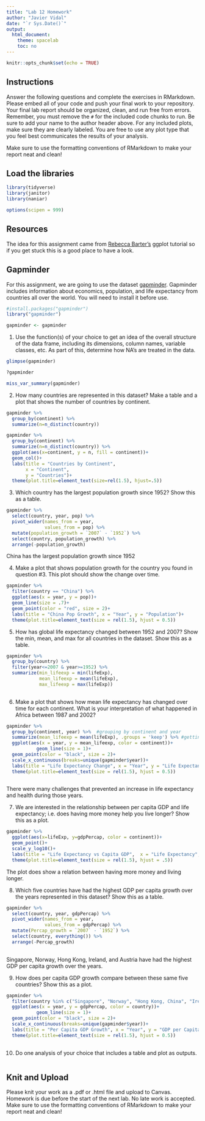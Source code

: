 ```yaml
---
title: "Lab 12 Homework"
author: "Javier Vidal"
date: "`r Sys.Date()`"
output:
  html_document:
    theme: spacelab
    toc: no
---
```


```r
knitr::opts_chunk$set(echo = TRUE)
```

## Instructions
Answer the following questions and complete the exercises in RMarkdown. Please embed all of your code and push your final work to your repository. Your final lab report should be organized, clean, and run free from errors. Remember, you must remove the `#` for the included code chunks to run. Be sure to add your name to the author header above. For any included plots, make sure they are clearly labeled. You are free to use any plot type that you feel best communicates the results of your analysis.  

Make sure to use the formatting conventions of RMarkdown to make your report neat and clean!  

## Load the libraries
```r
library(tidyverse)
library(janitor)
library(naniar)
``` 

```r
options(scipen = 999)
```

## Resources
The idea for this assignment came from [Rebecca Barter's](http://www.rebeccabarter.com/blog/2017-11-17-ggplot2_tutorial/) ggplot tutorial so if you get stuck this is a good place to have a look.  

## Gapminder
For this assignment, we are going to use the dataset [gapminder](https://cran.r-project.org/web/packages/gapminder/index.html). Gapminder includes information about economics, population, and life expectancy from countries all over the world. You will need to install it before use.  
```r
#install.packages("gapminder")
library("gapminder")
```

```r
gapminder <- gapminder
```

1. Use the function(s) of your choice to get an idea of the overall structure of the data frame, including its dimensions, column names, variable classes, etc. As part of this, determine how NA's are treated in the data.   
```r
glimpse(gapminder)
```

```r
?gapminder
```

```r
miss_var_summary(gapminder)
```

2. How many countries are represented in this dataset? Make a table and a plot that shows the number of countries by continent.  
```r
gapminder %>% 
  group_by(continent) %>% 
  summarize(n=n_distinct(country))
```

```r
gapminder %>% 
  group_by(continent) %>% 
  summarize(n=n_distinct(country)) %>% 
  ggplot(aes(x=continent, y = n, fill = continent))+
  geom_col()+
  labs(title = "Countries by Continent",
       x = "Continent",
       y = "Countries")+
  theme(plot.title=element_text(size=rel(1.5), hjust=.5))
```

3. Which country has the largest population growth since 1952? Show this as a table.  
```r
gapminder %>% 
  select(country, year, pop) %>% 
  pivot_wider(names_from = year,
              values_from = pop) %>% 
  mutate(population_growth = `2007` - `1952`) %>% 
  select(country, population_growth) %>% 
  arrange(-population_growth)
```
China has the largest population growth since 1952

4. Make a plot that shows population growth for the country you found in question #3. This plot should show the change over time.  
```r
gapminder %>% 
  filter(country == "China") %>% 
  ggplot(aes(x = year, y = pop))+
  geom_line(size = .7)+
  geom_point(color = "red", size = 2)+
  labs(title = "China Pop Growth", x = "Year", y = "Population")+
  theme(plot.title=element_text(size = rel(1.5), hjust = 0.5))
```

5. How has global life expectancy changed between 1952 and 2007? Show the min, mean, and max for all countries in the dataset. Show this as a table.  
```r
gapminder %>% 
  group_by(country) %>% 
  filter(year<=2007 & year>=1952) %>% 
  summarize(min_lifeexp = min(lifeExp), 
            mean_lifeexp = mean(lifeExp), 
            max_lifeexp = max(lifeExp))
  
```

6. Make a plot that shows how mean life expectancy has changed over time for each continent. What is your interpretation of what happened in Africa between 1987 and 2002?  
```r
gapminder %>% 
  group_by(continent, year) %>%  #grouping by continent and year
  summarize(mean_lifeexp = mean(lifeExp), .groups = 'keep') %>% #getting the mean life expectancy 
  ggplot(aes(x = year, y = mean_lifeexp, color = continent))+ 
           geom_line(size = 1)+
  geom_point(color = "black", size = 2)+
  scale_x_continuous(breaks=unique(gapminder$year))+ 
  labs(title = "Life Expectancy Change", x = "Year", y = "Life Expectancy")+
  theme(plot.title=element_text(size = rel(1.5), hjust = 0.5))
  
```
There were many challenges that prevented an increase in life expectancy and health during those years. 

7. We are interested in the relationship between per capita GDP and life expectancy; i.e. does having more money help you live longer? Show this as a plot.  
```r
gapminder %>% 
  ggplot(aes(x=lifeExp, y=gdpPercap, color = continent))+
  geom_point()+
  scale_y_log10()+
  labs(title = "Life Expectancy vs Capita GDP",  x = "Life Expectancy", y = "Per Capita GDP")+
  theme(plot.title=element_text(size = rel(1.5), hjust = .5))
```
The plot does show a relation between having more money and living longer. 

8. Which five countries have had the highest GDP per capita growth over the years represented in this dataset? Show this as a table.  
```r
gapminder %>% 
  select(country, year, gdpPercap) %>% 
  pivot_wider(names_from = year,
              values_from = gdpPercap) %>% 
  mutate(Percap_growth = `2007` - `1952`) %>% 
  select(country, everything()) %>% 
  arrange(-Percap_growth)
  
```
Singapore, Norway, Hong Kong, Ireland, and Austria have had the highest GDP per capita growth over the years. 

9. How does per capita GDP growth compare between these same five countries? Show this as a plot.  
```r
gapminder %>% 
  filter(country %in% c("Singapore", "Norway", "Hong Kong, China", "Ireland", "Austria")) %>% 
  ggplot(aes(x = year, y = gdpPercap, color = country))+ 
           geom_line(size = 1)+
  geom_point(color = "black", size = 2)+
  scale_x_continuous(breaks=unique(gapminder$year))+ 
  labs(title = "Per Capita GDP Growth", x = "Year", y = "GDP per Capita")+
  theme(plot.title=element_text(size = rel(1.5), hjust = 0.5))
  
```

10. Do one analysis of your choice that includes a table and plot as outputs.  
```r

```

## Knit and Upload
Please knit your work as a .pdf or .html file and upload to Canvas. Homework is due before the start of the next lab. No late work is accepted. Make sure to use the formatting conventions of RMarkdown to make your report neat and clean! 